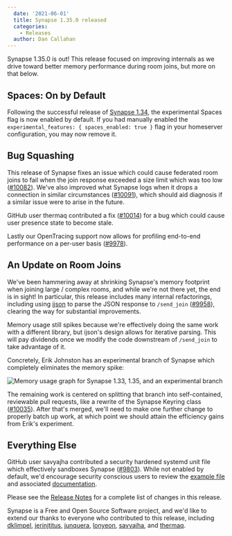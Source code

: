 ```yaml
---
  date: '2021-06-01'
  title: Synapse 1.35.0 released
  categories:
    - Releases
  author: Dan Callahan
---
```


Synapse 1.35.0 is out! This release focused on improving internals as we drive toward better memory performance during room joins, but more on that below.

## Spaces: On by Default

Following the successful release of [Synapse 1.34](/blog/2021/05/17/synapse-1-34-0-released), the experimental Spaces flag is now enabled by default. If you had manually enabled the `experimental_features: { spaces_enabled: true }` flag in your homeserver configuration, you may now remove it.

## Bug Squashing

This release of Synapse fixes an issue which could cause federated room joins to fail when the join response exceeded a size limit which was too low ([#10082](https://github.com/matrix-org/synapse/pull/10082)). We've also improved what Synapse logs when it drops a connection in similar circumstances ([#10091](https://github.com/matrix-org/synapse/pull/10091)), which should aid diagnosis if a similar issue were to arise in the future.

GitHub user thermaq contributed a fix ([#10014](https://github.com/matrix-org/synapse/pull/10014)) for a bug  which could cause user presence state to become stale.

Lastly our OpenTracing support now allows for profiling end-to-end performance on a per-user basis ([#9978](https://github.com/matrix-org/synapse/pull/9978)).

## An Update on Room Joins

We've been hammering away at shrinking Synapse's memory footprint when joining large / complex rooms, and while we're not there yet, the end is in sight! In particular, this release includes many internal refactorings, including using [ijson](https://pypi.org/project/ijson/) to parse the JSON response to `/send_join` ([#9958](https://github.com/matrix-org/synapse/pull/9958)), clearing the way for substantial improvements.

Memory usage still spikes because we're effectively doing the same work with a different library, but ijson's design allows for iterative parsing. This will pay dividends once we modify the code downstream of `/send_join` to take advantage of it.

Concretely, Erik Johnston has an experimental branch of Synapse which completely eliminates the memory spike:

![Memory usage graph for Synapse 1.33, 1.35, and an experimental branch](/blog/img/2021-06-01-synapse-1.35-join-memory.png)

The remaining work is centered on splitting that branch into self-contained, reviewable pull requests, like a rewrite of the Synapse Keyring class ([#10035](https://github.com/matrix-org/synapse/pull/10035)). After that's merged, we'll need to make one further change to properly batch up work, at which point we should attain the efficiency gains from Erik's experiment.

## Everything Else

GitHub user savyajha contributed a security hardened systemd unit file which effectively sandboxes Synapse ([#9803](https://github.com/matrix-org/synapse/pull/9803)). While not enabled by default, we'd encourage security conscious users to review the [example file](https://github.com/matrix-org/synapse/blob/v1.35.0/contrib/systemd/override-hardened.conf) and associated [documentation](https://github.com/matrix-org/synapse/blob/v1.35.0/docs/systemd-with-workers/README.md#hardening).

Please see the [Release Notes](https://github.com/matrix-org/synapse/blob/v1.35.0/CHANGES.md) for a complete list of changes in this release.

Synapse is a Free and Open Source Software project, and we'd like to extend our thanks to everyone who contributed to this release, including [dklimpel](https://github.com/dklimpel), [jerinjtitus](https://github.com/jerinjtitus), [junquera](https://github.com/junquera), [lonyeon](https://github.com/lonyeon), [savyajha](https://github.com/savyajha), and [thermaq](https://github.com/thermaq).
